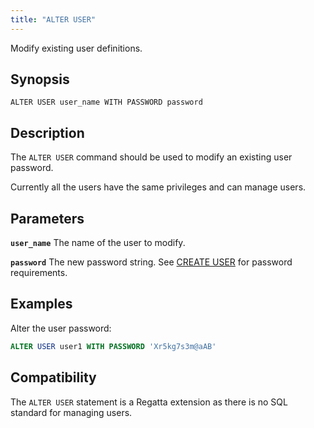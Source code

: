 ---
title: "ALTER USER"
---

Modify existing user definitions.

## Synopsis

```
ALTER USER user_name WITH PASSWORD password
```

## Description

The `ALTER USER` command should be used to modify an existing user password.

Currently all the users have the same privileges and can manage users.

## Parameters

**`user_name`**
The name of the user to modify.

**`password`**
The new password string. See [CREATE USER](/sql/managing-users/create-user) for password requirements.

## Examples

Alter the user password:

```sql
ALTER USER user1 WITH PASSWORD 'Xr5kg7s3m@aAB'
```

## Compatibility

The `ALTER USER` statement is a Regatta extension as there is no SQL standard for managing users.